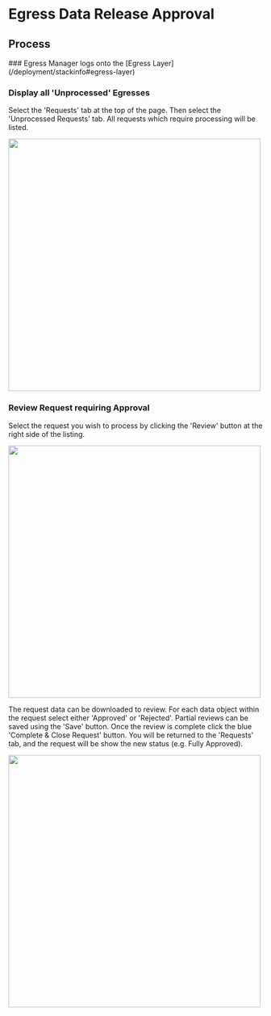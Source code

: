 
# Egress Data Release Approval

## Process

<Steps>
### Egress Manager logs onto the [Egress Layer](/deployment/stackinfo#egress-layer)

### Display all 'Unprocessed' Egresses

Select the 'Requests' tab at the top of the page.
Then select the 'Unprocessed Requests' tab.
All requests which require processing will be listed.

<img src="/images/Egress_UnprocessedEgresses.png" width="500"></img>

### Review Request requiring Approval

Select the request you wish to process by
clicking the 'Review' button at the right side of the listing.

<img src="/images/Egress_RequestReview.png" width="500"></img>

The request data can be downloaded to review.
For each data object within the request select either 'Approved' or 'Rejected'.
Partial reviews can be saved using the 'Save' button.
Once the review is complete click the blue 'Complete & Close Request' button.
You will be returned to the 'Requests' tab,
and the request will be show the new status (e.g. Fully Approved).

<img src="/images/Egress_RequestsApproved.png" width="500"></img>

</Steps>
